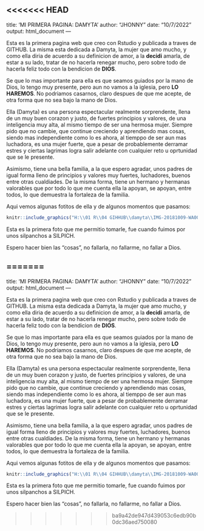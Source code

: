 <<<<<<< HEAD
---
title: 'MI PRIMERA PAGINA: DAMYTA'
author: "JHONNY"
date: "10/7/2022"
output: html_document
---
 
 
Esta es la primera pagina web que creo con Rstudio y publicada a traves de GITHUB. La misma esta dedicada a Damyta, la mujer que amo mucho, y como ella diria de acuerdo a su definicion de amor, a la **decidi** amarla, de estar a su lado, tratar de no hacerla renegar mucho, pero sobre todo de hacerla feliz todo con la bendicion de **DIOS**.

Se que lo mas importante para ella es que seamos guiados por la mano de Dios, lo tengo muy presente, pero aun no vamos a la iglesia, pero **LO HAREMOS**. No podriamos casarnos, claro despues de que me acepte, de otra forma que no sea bajo la mano de Dios.

Ella (Damyta) es una persona espectacular realmente sorprendente, llena de un muy buen corazon y justo, de fuertes principios y valores, de una inteligencia muy alta, al mismo tiempo de ser una hermosa mujer. Siempre pido que no cambie, que continue creciendo y aprendiendo mas cosas, siendo mas independiente como lo es ahora, al tiemppo de ser aun mas luchadora, es una mujer fuerte, que a pesar de probablemente derramar estres y ciertas lagrimas logra salir adelante con cualquier reto u oprtunidad que se le presente.

Asimismo, tiene una bella familia, a la que espero agradar, unos padres de igual forma lleno de principios y valores muy fuertes, luchadores, buenos entre otras cualdiades. De la misma forma, tiene un hermano y hermanas valorables que por todo lo que me cuenta ella la apoyan, se apoyan, entre todos, lo que demuestra la fortaleza de la familia.

Aqui vemos algunas fotitos de ella y de algunos momentos que pasamos:


```r
knitr::include_graphics("H:\\01 R\\04 GIHHUB\\damyta\\IMG-20181009-WA0002.jpg")

```

Esta es la primera foto que me permitio tomarle, fue cuando fuimos por unos silpanchos a SILPICH.


Espero hacer bien las "cosas", no fallarla, no fallarme, no fallar a Dios.











=======
---
title: 'MI PRIMERA PAGINA: DAMYTA'
author: "JHONNY"
date: "10/7/2022"
output: html_document
---
 
 
Esta es la primera pagina web que creo con Rstudio y publicada a traves de GITHUB. La misma esta dedicada a Damyta, la mujer que amo mucho, y como ella diria de acuerdo a su definicion de amor, a la **decidi** amarla, de estar a su lado, tratar de no hacerla renegar mucho, pero sobre todo de hacerla feliz todo con la bendicion de **DIOS**.

Se que lo mas importante para ella es que seamos guiados por la mano de Dios, lo tengo muy presente, pero aun no vamos a la iglesia, pero **LO HAREMOS**. No podriamos casarnos, claro despues de que me acepte, de otra forma que no sea bajo la mano de Dios.

Ella (Damyta) es una persona espectacular realmente sorprendente, llena de un muy buen corazon y justo, de fuertes principios y valores, de una inteligencia muy alta, al mismo tiempo de ser una hermosa mujer. Siempre pido que no cambie, que continue creciendo y aprendiendo mas cosas, siendo mas independiente como lo es ahora, al tiemppo de ser aun mas luchadora, es una mujer fuerte, que a pesar de probablemente derramar estres y ciertas lagrimas logra salir adelante con cualquier reto u oprtunidad que se le presente.

Asimismo, tiene una bella familia, a la que espero agradar, unos padres de igual forma lleno de principios y valores muy fuertes, luchadores, buenos entre otras cualdiades. De la misma forma, tiene un hermano y hermanas valorables que por todo lo que me cuenta ella la apoyan, se apoyan, entre todos, lo que demuestra la fortaleza de la familia.

Aqui vemos algunas fotitos de ella y de algunos momentos que pasamos:


```r
knitr::include_graphics("H:\\01 R\\04 GIHHUB\\damyta\\IMG-20181009-WA0002.jpg")

```

Esta es la primera foto que me permitio tomarle, fue cuando fuimos por unos silpanchos a SILPICH.


Espero hacer bien las "cosas", no fallarla, no fallarme, no fallar a Dios.











>>>>>>> ba9a42de947d439053c6edb90b0dc36aed750080
